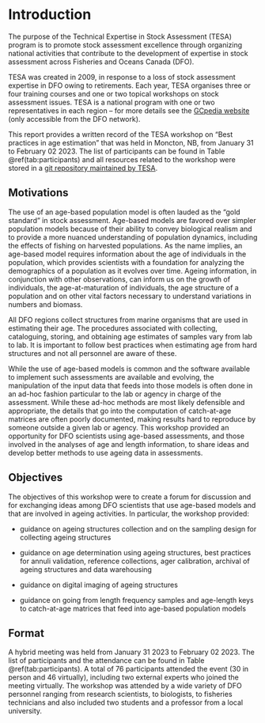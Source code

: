 # Introduction {#sec:introduction}

The purpose of the Technical Expertise in Stock Assessment (TESA) program is to promote stock assessment excellence through organizing national activities that contribute to the development of expertise in stock assessment across Fisheries and Oceans Canada (DFO).

TESA was created in 2009, in response to a loss of stock assessment expertise in DFO owing to retirements. Each year, TESA organises three or four training courses and one or two topical workshops on stock assessment issues. TESA is a national program with one or two representatives in each region – for more details see the [GCpedia website](http://www.gcpedia.gc.ca/wiki/DFO_Science_TESA_ETES) (only accessible from the DFO network).

This report provides a written record of the TESA workshop on "Best practices in age estimation" that was held in Moncton, NB, from January 31 to February 02 2023. The list of participants can be found in Table \@ref(tab:participants) and all resources related to the workshop were stored in a [git repository maintained by TESA](https://github.com/TESA-workshops/ageing-best-practices-2023).

## Motivations

The use of an age-based population model is often lauded as the “gold standard” in stock assessment. Age-based models are favored over simpler population models because of their ability to convey biological realism and to provide a more nuanced understanding of population dynamics, including the effects of fishing on harvested populations. As the name implies, an age-based model requires information about the age of individuals in the population, which provides scientists with a foundation for analyzing the demographics of a population as it evolves over time. Ageing information, in conjunction with other observations, can inform us on the growth of individuals, the age-at-maturation of individuals, the age structure of a population and on other vital factors necessary to understand variations in numbers and biomass.

All DFO regions collect structures from marine organisms that are used in estimating their age. The procedures associated with collecting, cataloguing, storing, and obtaining age estimates of samples vary from lab to lab. It is important to follow best practices when estimating age from hard structures and not all personnel are aware of these.

While the use of age-based models is common and the software available to implement such assessments are available and evolving, the manipulation of the input data that feeds into those models is often done in an ad-hoc fashion particular to the lab or agency in charge of the assessment. While these ad-hoc methods are most likely defensible and appropriate, the details that go into the computation of catch-at-age matrices are often poorly documented, making results hard to reproduce by someone outside a given lab or agency. This workshop provided an opportunity for DFO scientists using age-based assessments, and those involved in the analyses of age and length information, to share ideas and develop better methods to use ageing data in assessments.

## Objectives

The objectives of this workshop were to create a forum for discussion and for exchanging ideas among DFO scientists that use age-based models and that are involved in ageing activities. In particular, the workshop provided:

- guidance on ageing structures collection and on the sampling design for collecting ageing structures

- guidance on age determination using ageing structures, best practices for annuli validation, reference collections, ager calibration, archival of ageing structures and data warehousing 

- guidance on digital imaging of ageing structures

- guidance on going from length frequency samples and age-length keys to catch-at-age matrices that feed into age-based population models

## Format

A hybrid meeting was held from January 31 2023 to February 02 2023. The list of participants and the attendance can be found in Table \@ref(tab:participants). A total of 76 participants attended the event (30 in person and 46 virtually), including two external experts who joined the meeting virtually. The workshop was attended by a wide variety of DFO personnel ranging from research scientists, to biologists, to fisheries technicians and also included two students and a professor from a local university.
